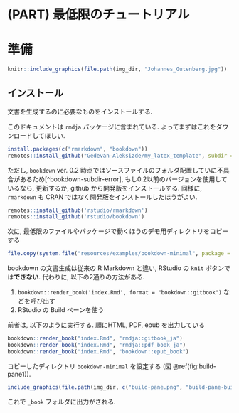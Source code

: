 # (PART) 最低限のチュートリアル {-}

# 準備


```r
knitr::include_graphics(file.path(img_dir, "Johannes_Gutenberg.jpg"))  
```

## インストール

文書を生成するのに必要なものをインストールする.

このドキュメントは `rmdja` パッケージに含まれている. よってまずはこれをダウンロードしてほしい.

```r
install.packages(c("rmarkdown", "bookdown"))
remotes::install_github("Gedevan-Aleksizde/my_latex_template", subdir = "rmdja", repos = NULL)
```

ただし, `bookdown` ver. 0.2 時点ではソースファイルのフォルダ配置していに不具合があるため[^bookdown-subdir-error], もし0.2以前のバージョンを使用しているなら, 更新するか, github から開発版をインストールする. 同様に, `rmarkdown` も CRAN ではなく開発版をインストールしたほうがよい.

```r
remotes::install_github('rstudio/rmarkdown')
remotes::install_github('rstudio/bookdown')
```

次に, 最低限のファイルやパッケージで動くほうのデモ用ディレクトリをコピーする

```r
file.copy(system.file("resources/examples/bookdown-minimal", package = "rmdja"), "./", recursive = T)
```


bookdown の文書生成は従来の R Markdown と違い, RStudio の `knit` ボタンでは**できない**. 代わりに, 以下の2通りの方法がある.

1. `bookdown::render_book('index.Rmd', format = "bookdown::gitbook")` などを呼び出す
2. RStudio の Build ペーンを使う

前者は, 以下のように実行する. 順にHTML, PDF, epub を出力している

```r
bookdown::render_book("index.Rmd", "rmdja::gitbook_ja")
bookdown::render_book("index.Rmd", "rmdja::pdf_book_ja")
bookdown::render_book("index.Rmd", "bookdown::epub_book")
```


コピーしたディレクトリ `bookdown-minimal` を設定する (図 \@ref(fig:build-pane1)).

```r
include_graphics(file.path(img_dir, c("build-pane.png", "build-pane-build.png")))
```

これで `_book` フォルダに出力がされる.

